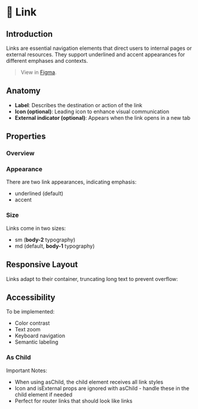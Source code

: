 
<Meta title="Components/Link/Docs" of={LinkStories} />

# 🔗 Link

## Introduction

Links are essential navigation elements that direct users to internal pages or external resources. They support underlined and accent appearances for different emphases and contexts.

> View in [Figma](https://www.figma.com/design/JxaLVMTWirCpU0rsbZ30k7/2.-Components-Library?node-id=770-11743&p=f).

## Anatomy

<Canvas of={LinkStories.ExternalLinkWithIcon} />

- **Label**: Describes the destination or action of the link
- **Icon (optional)**: Leading icon to enhance visual communication
- **External indicator (optional)**: Appears when the link opens in a new tab

## Properties

### Overview

<Canvas of={LinkStories.Base} />
<Controls of={LinkStories.Base} />

### Appearance

There are two link appearances, indicating emphasis:

- underlined (default)
- accent

<Canvas of={LinkStories.AppearanceShowcase} />

### Size

Links come in two sizes:

- sm (**body-2** typography)
- md (default, **body-1** typography)

<Canvas of={LinkStories.SizesShowcase} />

## Responsive Layout

Links adapt to their container, truncating long text to prevent overflow:

<Canvas of={LinkStories.ResponsiveLayout} />

## Accessibility

To be implemented:

- Color contrast
- Text zoom
- Keyboard navigation
- Semantic labeling

### As Child

<Canvas of={LinkStories.AsChild} />

<div className="rounded-8 mt-8 bg-muted p-12">
  <p className="mb-4 body-2-semi-bold">Important Notes:</p>
  <ul className="space-y-2 body-2">
    <li>When using asChild, the child element receives all link styles</li>
    <li>
      Icon and isExternal props are ignored with asChild - handle these in the
      child element if needed
    </li>
    <li>Perfect for router links that should look like links</li>
  </ul>
</div>
